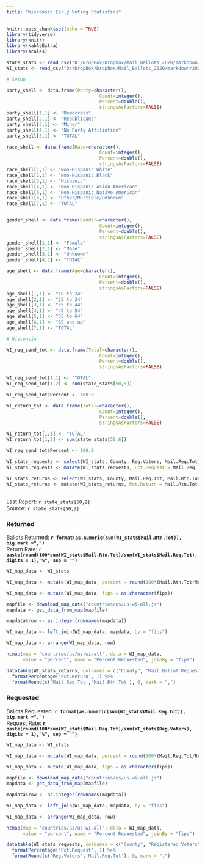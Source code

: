 ```yaml
---
title: "Wisconsin Early Voting Statistics"
---
```

```r
knitr::opts_chunk$set(echo = TRUE)
library(tidyverse)
library(knitr)
library(kableExtra)
library(scales)

state_stats <- read_csv("D:/DropBox/Dropbox/Mail_Ballots_2020/markdown/2020G_Early_Vote.csv")
WI_stats <- read_csv("D:/DropBox/Dropbox/Mail_Ballots_2020/markdown/2020G_Early_Vote_WI.csv")

# Setup

party_shell <- data.frame(Party=character(),
                                  Count=integer(),
                                  Percent=double(),
                                  stringsAsFactors=FALSE)
party_shell[1,1] <- "Democrats"
party_shell[2,1] <- "Republicans"
party_shell[3,1] <- "Minor"
party_shell[4,1] <- "No Party Affiliation"
party_shell[5,1] <- "TOTAL"

race_shell <- data.frame(Race=character(),
                                  Count=integer(),
                                  Percent=double(),
                                  stringsAsFactors=FALSE)
race_shell[1,1] <- "Non-Hispanic White"
race_shell[2,1] <- "Non-Hispanic Black"
race_shell[3,1] <- "Hispanic"
race_shell[4,1] <- "Non-Hispanic Asian American"
race_shell[5,1] <- "Non-Hispanic Native American"
race_shell[6,1] <- "Other/Multiple/Unknown"
race_shell[7,1] <- "TOTAL"


gender_shell <- data.frame(Gender=character(),
                                  Count=integer(),
                                  Percent=double(),
                                  stringsAsFactors=FALSE)
gender_shell[1,1] <- "Female"
gender_shell[2,1] <- "Male"
gender_shell[3,1] <- "Unknown"
gender_shell[4,1] <- "TOTAL"

age_shell <- data.frame(Age=character(),
                                  Count=integer(),
                                  Percent=double(),
                                  stringsAsFactors=FALSE)
age_shell[1,1] <- "18 to 24"
age_shell[2,1] <- "25 to 34"
age_shell[3,1] <- "35 to 44"
age_shell[4,1] <- "45 to 54"
age_shell[5,1] <- "55 to 64"
age_shell[6,1] <- "65 and up"
age_shell[7,1] <- "TOTAL"

# Wisconsin

WI_req_send_tot <- data.frame(Total=character(),
                                  Count=integer(),
                                  Percent=double(),
                                  stringsAsFactors=FALSE)

WI_req_send_tot[1,1] <- "TOTAL"
WI_req_send_tot[1,2] <- sum(state_stats[50,5]) 

WI_req_send_tot$Percent <- 100.0

WI_return_tot <- data.frame(Total=character(),
                                  Count=integer(),
                                  Percent=double(),
                                  stringsAsFactors=FALSE)

WI_return_tot[1,1] <- "TOTAL"
WI_return_tot[1,2] <- sum(state_stats[50,6]) 

WI_req_send_tot$Percent <- 100.0

WI_stats_requests <- select(WI_stats, County, Reg.Voters, Mail.Req.Tot)
WI_stats_requests <- mutate(WI_stats_requests, Pct.Request = Mail.Req.Tot/Reg.Voters) 

WI_stats_returns <- select(WI_stats, County, Mail.Req.Tot, Mail.Rtn.Tot)
WI_stats_returns <- mutate(WI_stats_returns, Pct.Return = Mail.Rtn.Tot/Mail.Req.Tot) 
```
## {.tabset}
Last Report: `r state_stats[50,9]`  
Source:  `r state_stats[50,2]`

### Returned

Ballots Returned: **`r format(as.numeric(sum(WI_stats$Mail.Rtn.Tot)), big.mark =",")`**  
Return Rate: **`r paste(round(100*sum(WI_stats$Mail.Rtn.Tot)/sum(WI_stats$Mail.Req.Tot), digits = 1),"%", sep = "")`**

``` r
WI_map_data <- WI_stats

WI_map_data <- mutate(WI_map_data, percent = round(100*(Mail.Rtn.Tot/Mail.Req.Tot), digits = 1))

WI_map_data <- mutate(WI_map_data, fips = as.character(fips))

mapfile <- download_map_data("countries/us/us-wi-all.js")
mapdata <- get_data_from_map(mapfile)

mapdata$row <- as.integer(rownames(mapdata))

WI_map_data <- left_join(WI_map_data, mapdata, by = "fips")

WI_map_data <- arrange(WI_map_data, row)

hcmap(map = "countries/us/us-wi-all", data = WI_map_data,
      value = "percent", name = "Percent Requested", joinBy = "fips") 
```


``` r
datatable(WI_stats_returns, colnames = c("County", "Mail Ballot Requests", "Mail Ballot Returned", "Percent Returned"), rownames = F) %>%
  formatPercentage('Pct.Return', 1) %>%
  formatRound(c('Mail.Req.Tot','Mail.Rtn.Tot'), 0, mark = ",")
```

### Requested

Ballots Requested: **`r format(as.numeric(sum(WI_stats$Mail.Req.Tot)), big.mark =",")`**  
Request Rate: **`r paste(round(100*sum(WI_stats$Mail.Req.Tot)/sum(WI_stats$Reg.Voters), digits = 1),"%", sep = "")`**


``` r
WI_map_data <- WI_stats

WI_map_data <- mutate(WI_map_data, percent = round(100*(Mail.Req.Tot/Reg.Voters), digits = 1))

WI_map_data <- mutate(WI_map_data, fips = as.character(fips))

mapfile <- download_map_data("countries/us/us-wi-all.js")
mapdata <- get_data_from_map(mapfile)

mapdata$row <- as.integer(rownames(mapdata))

WI_map_data <- left_join(WI_map_data, mapdata, by = "fips")

WI_map_data <- arrange(WI_map_data, row)

hcmap(map = "countries/us/us-wi-all", data = WI_map_data,
      value = "percent", name = "Percent Requested", joinBy = "fips") 
```

``` r
datatable(WI_stats_requests, colnames = c("County", "Registered Voters", "Mail Ballot Requests", "Percent Requested"), rownames = F) %>%
  formatPercentage('Pct.Request', 1) %>%
  formatRound(c('Reg.Voters','Mail.Req.Tot'), 0, mark = ",")
```
